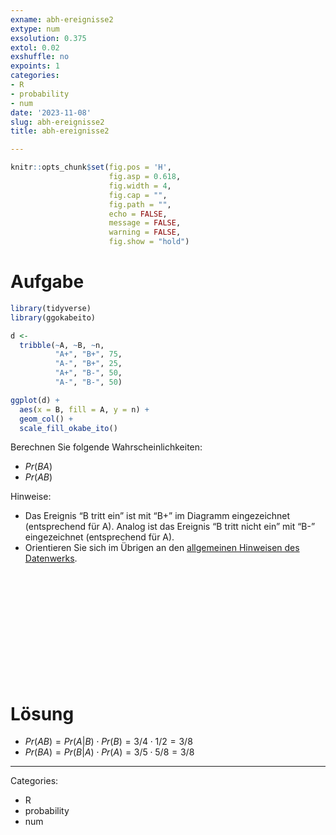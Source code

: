 ```yaml
---
exname: abh-ereignisse2
extype: num
exsolution: 0.375
extol: 0.02
exshuffle: no
expoints: 1
categories:
- R
- probability
- num
date: '2023-11-08'
slug: abh-ereignisse2
title: abh-ereignisse2

---
```




```r
knitr::opts_chunk$set(fig.pos = 'H',
                      fig.asp = 0.618,
                      fig.width = 4,
                      fig.cap = "", 
                      fig.path = "",
                      echo = FALSE,
                      message = FALSE,
                      warning = FALSE,
                      fig.show = "hold")
```







# Aufgabe

```r
library(tidyverse)
library(ggokabeito)

d <-
  tribble(~A, ~B, ~n,
          "A+", "B+", 75,
          "A-", "B+", 25,
          "A+", "B-", 50,
          "A-", "B-", 50)

ggplot(d) +
  aes(x = B, fill = A, y = n) +
  geom_col() +
  scale_fill_okabe_ito()
```


Berechnen Sie folgende Wahrscheinlichkeiten:


- $Pr(BA)$
- $Pr(AB)$

Hinweise:

- Das Ereignis "B tritt ein" ist mit "B+" im Diagramm eingezeichnet (entsprechend für A). Analog ist das Ereignis "B tritt nicht ein" mit "B-" eingezeichnet (entsprechend für A).
- Orientieren Sie sich im Übrigen an den [allgemeinen Hinweisen des Datenwerks](https://datenwerk.netlify.app/hinweise).




</br>
</br>
</br>
</br>
</br>
</br>
</br>
</br>
</br>
</br>

# Lösung


- $Pr(AB) = Pr(A|B) \cdot Pr(B) = 3/4 \cdot 1/2 = 3/8$
- $Pr(BA) = Pr(B|A) \cdot Pr(A) = 3/5 \cdot 5/8 = 3/8$









---

Categories: 

- R
- probability
- num

